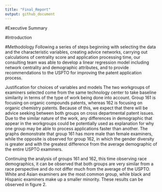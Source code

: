 ```yaml
---
title: "Final_Report"
output: github_document
---
```


#Executive Summary

#Introduction 

#Methodology 
Following a series of steps beginning with selecting the data and the characteristic variables, creating advice networks, carrying out calculations of centrality score and application processing time, our consulting team was able to develop a linear regression model including network centrality and demographic attributes, and to provide recommendations to the USPTO for improving the patent application process. 
 
Justification for choices of variables and models 
The two workgroups of examiners selected come from the same technology center to take baseline similarity in terms of the type of work being done into account. Group 161 is focusing on organic compounds patents, whereas 162 is focusing on organic chemistry patents. Because of this, we expect that there will be advice seeking between both groups on cross departmental patent issues. Due to the similar nature of the work, any differences in demographic that appear in the workgroups could be potentially used as explanation for why one group may be able to process applications faster than another. The graphs demonstrate that group 161 has more male than female examiners, while the opposite is observed for group 162, in which the gender diversity is greater and with the greatest difference from the average demographic of the entire USPTO examiners. 
 
Continuing the analysis of groups 161 and 162, this time observing race demographics, it can be observed that both groups are very similar from a race perspective and do not differ much from the average of the USPTO. White and Asian examiners are the most common group, while black and Hispanic examiners make up a smaller minority. These results can be observed in figure 2.  